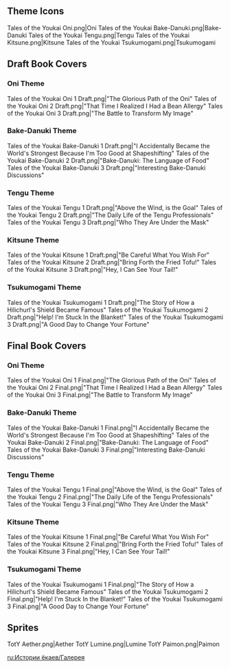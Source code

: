 {{Event Tabs}}
==Theme Icons==
<gallery>
Tales of the Youkai Oni.png|Oni
Tales of the Youkai Bake-Danuki.png|Bake-Danuki
Tales of the Youkai Tengu.png|Tengu
Tales of the Youkai Kitsune.png|Kitsune
Tales of the Youkai Tsukumogami.png|Tsukumogami
</gallery>

==Draft Book Covers==
===Oni Theme===
<gallery>
Tales of the Youkai Oni 1 Draft.png|"The Glorious Path of the Oni"
Tales of the Youkai Oni 2 Draft.png|"That Time I Realized I Had a Bean Allergy"
Tales of the Youkai Oni 3 Draft.png|"The Battle to Transform My Image"
</gallery>

===Bake-Danuki Theme===
<gallery>
Tales of the Youkai Bake-Danuki 1 Draft.png|"I Accidentally Became the World's Strongest Because I'm Too Good at Shapeshifting"
Tales of the Youkai Bake-Danuki 2 Draft.png|"Bake-Danuki: The Language of Food"
Tales of the Youkai Bake-Danuki 3 Draft.png|"Interesting Bake-Danuki Discussions"
</gallery>

===Tengu Theme===
<gallery>
Tales of the Youkai Tengu 1 Draft.png|"Above the Wind, is the Goal"
Tales of the Youkai Tengu 2 Draft.png|"The Daily Life of the Tengu Professionals"
Tales of the Youkai Tengu 3 Draft.png|"Who They Are Under the Mask"
</gallery>

===Kitsune Theme===
<gallery>
Tales of the Youkai Kitsune 1 Draft.png|"Be Careful What You Wish For"
Tales of the Youkai Kitsune 2 Draft.png|"Bring Forth the Fried Tofu!"
Tales of the Youkai Kitsune 3 Draft.png|"Hey, I Can See Your Tail!"
</gallery>

===Tsukumogami Theme===
<gallery>
Tales of the Youkai Tsukumogami 1 Draft.png|"The Story of How a Hilichurl's Shield Became Famous"
Tales of the Youkai Tsukumogami 2 Draft.png|"Help! I'm Stuck In the Blanket!"
Tales of the Youkai Tsukumogami 3 Draft.png|"A Good Day to Change Your Fortune"
</gallery>

==Final Book Covers==
===Oni Theme===
<gallery>
Tales of the Youkai Oni 1 Final.png|"The Glorious Path of the Oni"
Tales of the Youkai Oni 2 Final.png|"That Time I Realized I Had a Bean Allergy"
Tales of the Youkai Oni 3 Final.png|"The Battle to Transform My Image"
</gallery>

===Bake-Danuki Theme===
<gallery>
Tales of the Youkai Bake-Danuki 1 Final.png|"I Accidentally Became the World's Strongest Because I'm Too Good at Shapeshifting"
Tales of the Youkai Bake-Danuki 2 Final.png|"Bake-Danuki: The Language of Food"
Tales of the Youkai Bake-Danuki 3 Final.png|"Interesting Bake-Danuki Discussions"
</gallery>

===Tengu Theme===
<gallery>
Tales of the Youkai Tengu 1 Final.png|"Above the Wind, is the Goal"
Tales of the Youkai Tengu 2 Final.png|"The Daily Life of the Tengu Professionals"
Tales of the Youkai Tengu 3 Final.png|"Who They Are Under the Mask"
</gallery>

===Kitsune Theme===
<gallery>
Tales of the Youkai Kitsune 1 Final.png|"Be Careful What You Wish For"
Tales of the Youkai Kitsune 2 Final.png|"Bring Forth the Fried Tofu!"
Tales of the Youkai Kitsune 3 Final.png|"Hey, I Can See Your Tail!"
</gallery>

===Tsukumogami Theme===
<gallery>
Tales of the Youkai Tsukumogami 1 Final.png|"The Story of How a Hilichurl's Shield Became Famous"
Tales of the Youkai Tsukumogami 2 Final.png|"Help! I'm Stuck In the Blanket!"
Tales of the Youkai Tsukumogami 3 Final.png|"A Good Day to Change Your Fortune"
</gallery>
==Sprites==
<gallery>
TotY Aether.png|Aether
TotY Lumine.png|Lumine
TotY Paimon.png|Paimon
</gallery>

[[ru:Истории ёкаев/Галерея]]